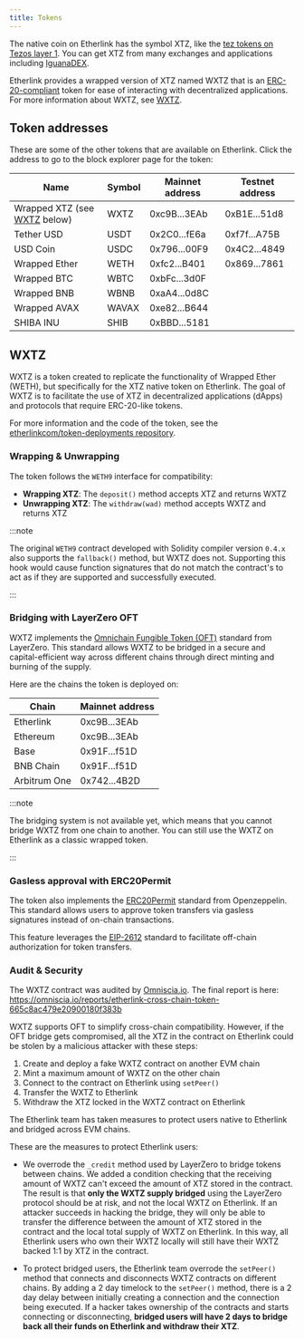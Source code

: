 ```yaml
---
title: Tokens
---
```



The native coin on Etherlink has the symbol XTZ, like the [tez tokens on Tezos layer 1](https://docs.tezos.com/architecture/tokens).
You can get XTZ from many exchanges and applications including [IguanaDEX](https://www.iguanadex.com/?chain=etherlink).

Etherlink provides a wrapped version of XTZ named WXTZ that is an [ERC-20-compliant](https://ethereum.org/en/developers/docs/standards/tokens/erc-20/) token for ease of interacting with decentralized applications.
For more information about WXTZ, see [WXTZ](#wxtz).

## Token addresses

These are some of the other tokens that are available on Etherlink.
Click the address to go to the block explorer page for the token:

<table class="customTableContainer">
<thead>
<tr>
  <th>Name</th>
  <th>Symbol</th>
  <th>Mainnet address</th>
  <th>Testnet address</th>
</tr>
</thead>
<tbody>
<tr>
  <td>Wrapped XTZ (see <a href="#wxtz">WXTZ</a> below)</td>
  <td>WXTZ</td>
  <td><InlineCopy code="0xc9B53AB2679f573e480d01e0f49e2B5CFB7a3EAb" href="https://explorer.etherlink.com/address/0xc9B53AB2679f573e480d01e0f49e2B5CFB7a3EAb">0xc9B...3EAb</InlineCopy></td>
  <td><InlineCopy code="0xB1Ea698633d57705e93b0E40c1077d46CD6A51d8" href="https://testnet.explorer.etherlink.com/address/0xB1Ea698633d57705e93b0E40c1077d46CD6A51d8">0xB1E...51d8</InlineCopy></td>
</tr>
<tr>
  <td>Tether USD</td>
  <td>USDT</td>
  <td><InlineCopy code="0x2C03058C8AFC06713be23e58D2febC8337dbfE6A" href="https://explorer.etherlink.com/address/0x2C03058C8AFC06713be23e58D2febC8337dbfE6A">0x2C0...fE6a</InlineCopy></td>
  <td><InlineCopy code="0xf7f007dc8Cb507e25e8b7dbDa600c07FdCF9A75B" href="https://testnet.explorer.etherlink.com/address/0xf7f007dc8Cb507e25e8b7dbDa600c07FdCF9A75B">0xf7f...A75B</InlineCopy></td>
</tr>
<tr>
  <td>USD Coin</td>
  <td>USDC</td>
  <td><InlineCopy code="0x796Ea11Fa2dD751eD01b53C372fFDB4AAa8f00F9" href="https://explorer.etherlink.com/address/0x796Ea11Fa2dD751eD01b53C372fFDB4AAa8f00F9">0x796...00F9</InlineCopy></td>
  <td><InlineCopy code="0x4C2AA252BEe766D3399850569713b55178934849" href="https://testnet.explorer.etherlink.com/address/0x4C2AA252BEe766D3399850569713b55178934849">0x4C2...4849</InlineCopy></td>
</tr>
<tr>
  <td>Wrapped Ether</td>
  <td>WETH</td>
  <td><InlineCopy code="0xfc24f770F94edBca6D6f885E12d4317320BcB401" href="https://explorer.etherlink.com/address/0xfc24f770F94edBca6D6f885E12d4317320BcB401">0xfc2...B401</InlineCopy></td>
  <td><InlineCopy code="0x86932ff467A7e055d679F7578A0A4F96Be287861" href="https://testnet.explorer.etherlink.com/address/0x86932ff467A7e055d679F7578A0A4F96Be287861">0x869...7861</InlineCopy></td>
</tr>
<tr>
  <td>Wrapped BTC</td>
  <td>WBTC</td>
  <td><InlineCopy code="0xbFc94CD2B1E55999Cfc7347a9313e88702B83d0F" href="https://explorer.etherlink.com/address/0xbFc94CD2B1E55999Cfc7347a9313e88702B83d0F">0xbFc...3d0F</InlineCopy></td>
  <td></td>
</tr>
<tr>
  <td>Wrapped BNB</td>
  <td>WBNB</td>
  <td><InlineCopy code="0xaA40A1cc1561c584B675cbD12F1423A32E2a0d8C" href="https://explorer.etherlink.com/address/0xaA40A1cc1561c584B675cbD12F1423A32E2a0d8C">0xaA4...0d8C</InlineCopy></td>
  <td></td>
</tr>
<tr>
  <td>Wrapped AVAX</td>
  <td>WAVAX</td>
  <td><InlineCopy code="0xe820995cD39B6E09EAa7e4e16337184b4A61B644" href="https://explorer.etherlink.com/address/0xe820995cD39B6E09EAa7e4e16337184b4A61B644">0xe82...B644</InlineCopy></td>
  <td></td>
</tr>
<tr>
  <td>SHIBA INU</td>
  <td>SHIB</td>
  <td><InlineCopy code="0xBBD1F50A212357067318a84179892684e1Ac5181" href="https://explorer.etherlink.com/address/0xBBD1F50A212357067318a84179892684e1Ac5181">0xBBD...5181</InlineCopy></td>
  <td></td>
</tr>
</tbody>
</table>

## WXTZ

WXTZ is a token created to replicate the functionality of Wrapped Ether (WETH), but specifically for the XTZ native token on Etherlink.
The goal of WXTZ is to facilitate the use of XTZ in decentralized applications (dApps) and protocols that require ERC-20-like tokens.

For more information and the code of the token, see the [etherlinkcom/token-deployments repository](https://github.com/etherlinkcom/token-deployments/tree/main).

### Wrapping & Unwrapping

The token follows the `WETH9` interface for compatibility:

- **Wrapping XTZ**: The `deposit()` method accepts XTZ and returns WXTZ
- **Unwrapping XTZ**: The `withdraw(wad)` method accepts WXTZ and returns XTZ

:::note

The original `WETH9` contract developed with Solidity compiler version `0.4.x` also supports the `fallback()` method, but WXTZ does not.
Supporting this hook would cause function signatures that do not match the contract's to act as if they are supported and successfully executed.

:::

### Bridging with LayerZero OFT

WXTZ implements the [Omnichain Fungible Token (OFT)](https://docs.layerzero.network/v2/developers/evm/oft/quickstart) standard from LayerZero.
This standard allows WXTZ to be bridged in a secure and capital-efficient way across different chains through direct minting and burning of the supply.

Here are the chains the token is deployed on:

<table class="customTableContainer">
<thead>
<tr>
  <th>Chain</th>
  <th>Mainnet address</th>
</tr>
</thead>
<tbody>
<tr>
  <td>Etherlink</td>
  <td><InlineCopy code="0xc9B53AB2679f573e480d01e0f49e2B5CFB7a3EAb" href="https://explorer.etherlink.com/address/0xc9B53AB2679f573e480d01e0f49e2B5CFB7a3EAb">0xc9B...3EAb</InlineCopy></td>
</tr>
<tr>
  <td>Ethereum</td>
  <td><InlineCopy href="https://etherscan.io/address/0xc9b53ab2679f573e480d01e0f49e2b5cfb7a3eab" code="0xc9b53ab2679f573e480d01e0f49e2b5cfb7a3eab">0xc9B...3EAb</InlineCopy></td>
</tr>
<tr>
  <td>Base</td>
  <td><InlineCopy href="https://basescan.org/address/0x91f9cc2649ac70a071602cade9b0c1a5868af51d" code="0x91f9cc2649ac70a071602cade9b0c1a5868af51d">0x91F...f51D</InlineCopy></td>
</tr>
<tr>
  <td>BNB Chain</td>
  <td><InlineCopy href="https://bscscan.com/address/0x91F9cc2649ac70a071602cadE9b0C1A5868af51D" code="0x91F9cc2649ac70a071602cadE9b0C1A5868af51D">0x91F...f51D</InlineCopy></td>
</tr>
<tr>
  <td>Arbitrum One</td>
  <td><InlineCopy href="https://arbiscan.io/address/0x7424f00845777a06e21f0bd8873f814a8a814b2d" code="0x7424f00845777a06e21f0bd8873f814a8a814b2d">0x742...4B2D</InlineCopy></td>
</tr>
</tbody>
</table>

:::note

The bridging system is not available yet, which means that you cannot bridge WXTZ from one chain to another.
You can still use the WXTZ on Etherlink as a classic wrapped token.

:::

### Gasless approval with ERC20Permit

The token also implements the [ERC20Permit](https://docs.openzeppelin.com/contracts/5.x/api/token/erc20#ERC20Permit) standard from Openzeppelin.
This standard allows users to approve token transfers via gasless signatures instead of on-chain transactions.

This feature leverages the [EIP-2612](https://eips.ethereum.org/EIPS/eip-2612) standard to facilitate off-chain authorization for token transfers.

### Audit & Security

The WXTZ contract was audited by [Omniscia.io](https://omniscia.io/).
The final report is here: https://omniscia.io/reports/etherlink-cross-chain-token-665c8ac479e20900180f383b

WXTZ supports OFT to simplify cross-chain compatibility.
However, if the OFT bridge gets compromised, all the XTZ in the contract on Etherlink could be stolen by a malicious attacker with these steps:

1. Create and deploy a fake WXTZ contract on another EVM chain
1. Mint a maximum amount of WXTZ on the other chain
1. Connect to the contract on Etherlink using `setPeer()`
1. Transfer the WXTZ to Etherlink
1. Withdraw the XTZ locked in the WXTZ contract on Etherlink

The Etherlink team has taken measures to protect users native to Etherlink and bridged across EVM chains.

These are the measures to protect Etherlink users:

- We overrode the `_credit` method used by LayerZero to bridge tokens between chains. We added a condition checking that the receiving amount of WXTZ can't exceed the amount of XTZ stored in the contract. The result is that **only the WXTZ supply bridged** using the LayerZero protocol should be at risk, and not the local WXTZ on Etherlink. If an attacker succeeds in hacking the bridge, they will only be able to transfer the difference between the amount of XTZ stored in the contract and the local total supply of WXTZ on Etherlink. In this way, all Etherlink users who own their WXTZ locally will still have their WXTZ backed 1:1 by XTZ in the contract.

- To protect bridged users, the Etherlink team overrode the `setPeer()` method that connects and disconnects WXTZ contracts on different chains.
By adding a 2 day timelock to the `setPeer()` method, there is a 2 day delay between initially creating a connection and the connection being executed.
If a hacker takes ownership of the contracts and starts connecting or disconnecting, **bridged users will have 2 days to bridge back all their funds on Etherlink and withdraw their XTZ**.
